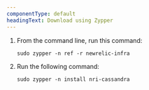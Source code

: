 ```yaml
---
componentType: default
headingText: Download using Zypper
---
```


1. From the command line, run this command:

    ```shell
    sudo zypper -n ref -r newrelic-infra
    ```

2. Run the following command:

    ```shell
    sudo zypper -n install nri-cassandra
    ```